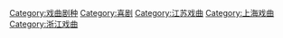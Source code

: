 {{catmore}}
[[Category:戏曲剧种|Category:戏曲剧种]]
[[Category:喜剧|Category:喜剧]]
[[Category:江苏戏曲|Category:江苏戏曲]]
[[Category:上海戏曲|Category:上海戏曲]]
[[Category:浙江戏曲|Category:浙江戏曲]]